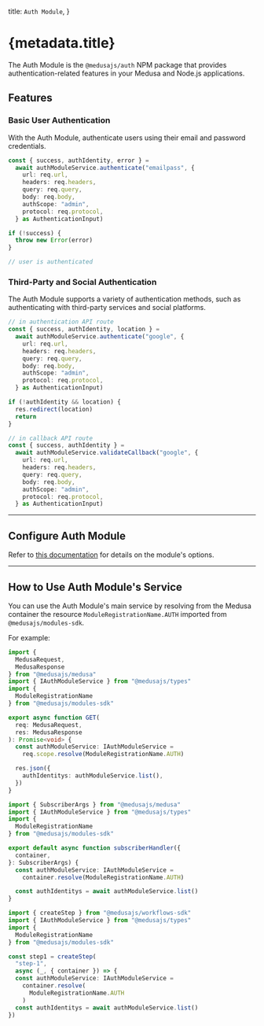 
  title: `Auth Module`,
}

# {metadata.title}

The Auth Module is the `@medusajs/auth` NPM package that provides authentication-related features in your Medusa and Node.js applications.

## Features

### Basic User Authentication

With the Auth Module, authenticate users using their email and password credentials.

```ts
const { success, authIdentity, error } =
  await authModuleService.authenticate("emailpass", {
    url: req.url,
    headers: req.headers,
    query: req.query,
    body: req.body,
    authScope: "admin",
    protocol: req.protocol,
  } as AuthenticationInput)

if (!success) {
  throw new Error(error)
}

// user is authenticated
```

### Third-Party and Social Authentication

The Auth Module supports a variety of authentication methods, such as authenticating with third-party services and social platforms.

```ts
// in authentication API route
const { success, authIdentity, location } =
  await authModuleService.authenticate("google", {
    url: req.url,
    headers: req.headers,
    query: req.query,
    body: req.body,
    authScope: "admin",
    protocol: req.protocol,
  } as AuthenticationInput)

if (!authIdentity && location) {
  res.redirect(location)
  return
}

// in callback API route
const { success, authIdentity } =
  await authModuleService.validateCallback("google", {
    url: req.url,
    headers: req.headers,
    query: req.query,
    body: req.body,
    authScope: "admin",
    protocol: req.protocol,
  } as AuthenticationInput)
```

---

## Configure Auth Module

Refer to [this documentation](./module-options/page.mdx) for details on the module's options.

---

## How to Use Auth Module's Service

You can use the Auth Module's main service by resolving from the Medusa container the resource `ModuleRegistrationName.AUTH` imported from `@medusajs/modules-sdk`.

For example:

<CodeTabs groupId="resource-type">
  <CodeTab label="API Route" value="api-route">

  ```ts title="src/api/store/custom/route.ts"
  import { 
    MedusaRequest, 
    MedusaResponse
  } from "@medusajs/medusa"
  import { IAuthModuleService } from "@medusajs/types"
  import { 
    ModuleRegistrationName
  } from "@medusajs/modules-sdk"

  export async function GET(
    req: MedusaRequest,
    res: MedusaResponse
  ): Promise<void> {
    const authModuleService: IAuthModuleService =
      req.scope.resolve(ModuleRegistrationName.AUTH)

    res.json({
      authIdentitys: authModuleService.list(),
    })
  }
  ```

  </CodeTab>
  <CodeTab label="Subscriber" value="subscribers">

  ```ts title="src/subscribers/custom-handler.ts"
  import { SubscriberArgs } from "@medusajs/medusa"
  import { IAuthModuleService } from "@medusajs/types"
  import { 
    ModuleRegistrationName
  } from "@medusajs/modules-sdk"

  export default async function subscriberHandler({
    container,
  }: SubscriberArgs) {
    const authModuleService: IAuthModuleService =
      container.resolve(ModuleRegistrationName.AUTH)

    const authIdentitys = await authModuleService.list()
  }
  ```

  </CodeTab>
  <CodeTab label="Workflow Step" value="workflow-step">

  ```ts title="src/workflows/hello-world/step1.ts"
  import { createStep } from "@medusajs/workflows-sdk"
  import { IAuthModuleService } from "@medusajs/types"
  import { 
    ModuleRegistrationName
  } from "@medusajs/modules-sdk"

  const step1 = createStep(
    "step-1", 
    async (_, { container }) => {
    const authModuleService: IAuthModuleService =
      container.resolve(
        ModuleRegistrationName.AUTH
      )
    const authIdentitys = await authModuleService.list()
  })
  ```

  </CodeTab>
</CodeTabs>
